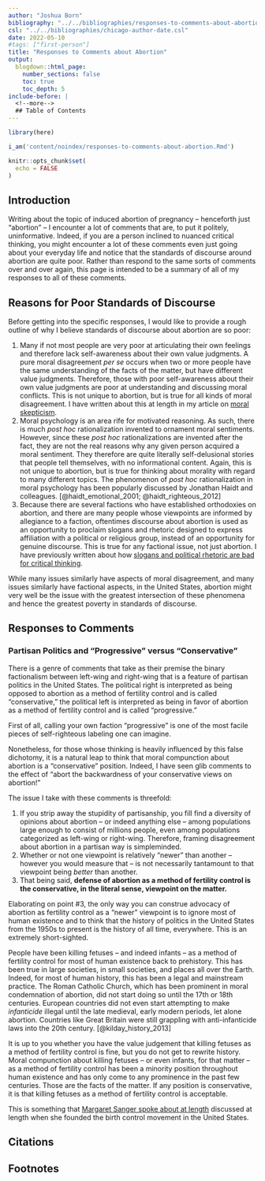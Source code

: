 ```yaml
---
author: "Joshua Born"
bibliography: "../../bibliographies/responses-to-comments-about-abortion.bib"
csl: "../../bibliographies/chicago-author-date.csl"
date: 2022-05-10
#tags: ["first-person"]
title: "Responses to Comments about Abortion"
output:
  blogdown::html_page:
    number_sections: false
    toc: true
    toc_depth: 5
include-before: |
  <!--more-->
  ## Table of Contents
---
```


```r
library(here)

i_am('content/noindex/responses-to-comments-about-abortion.Rmd')

knitr::opts_chunk$set(
  echo = FALSE
)
```

## Introduction

Writing about the topic of induced abortion of pregnancy -- henceforth just "abortion" -- I encounter a lot of comments that are, to put it politely, uninformative. Indeed, if you are a person inclined to nuanced critical thinking, you might encounter a lot of these comments even just going about your everyday life and notice that the standards of discourse around abortion are quite poor. Rather than respond to the same sorts of comments over and over again, this page is intended to be a summary of all of my responses to all of these comments.

## Reasons for Poor Standards of Discourse

Before getting into the specific responses, I would like to provide a rough outline of why I believe standards of discourse about abortion are so poor:

1. Many if not most people are very poor at articulating their own feelings and therefore lack self-awareness about their own value judgments. A pure moral disagreement _per se_ occurs when two or more people have the same understanding of the facts of the matter, but have different value judgments. Therefore, those with poor self-awareness about their own value judgments are poor at understanding and discussing moral conflicts. This is not unique to abortion, but is true for all kinds of moral disagreement. I have written about this at length in my article on [moral skepticism](/moral-skepticism.html).
1. Moral psychology is an area rife for motivated reasoning. As such, there is much _post hoc_ rationalization invented to ornament moral sentiments. However, since these _post hoc_ rationalizations are invented after the fact, they are not the real reasons why any given person acquired a moral sentiment. They therefore are quite literally self-delusional stories that people tell themselves, with no informational content. Again, this is not unique to abortion, but is true for thinking about morality with regard to many different topics. The phenomenon of _post hoc_ rationalization in moral psychology has been popularly discussed by Jonathan Haidt and colleagues. [@haidt_emotional_2001; @haidt_righteous_2012]
1. Because there are several factions who have established orthodoxies on abortion, and there are many people whose viewpoints are informed by allegiance to a faction, oftentimes discourse about abortion is used as an opportunity to proclaim slogans and rhetoric designed to express affiliation with a political or religious group, instead of an opportunity for genuine discourse. This is true for any factional issue, not just abortion. I have previously written about how [slogans and political rhetoric are bad for critical thinking](/political-rhetoric-as-shibboleths.html).

While many issues similarly have aspects of moral disagreement, and many issues similarly have factional aspects, in the United States, abortion might very well be the issue with the greatest intersection of these phenomena and hence the greatest poverty in standards of discourse.


## Responses to Comments

### Partisan Politics and "Progressive" versus "Conservative"

There is a genre of comments that take as their premise the binary factionalism between left-wing and right-wing that is a feature of partisan politics in the United States. The political right is interpreted as being opposed to abortion as a method of fertility control and is called "conservative," the political left is interpreted as being in favor of abortion as a method of fertility control and is called "progressive."

First of all, calling your own faction "progressive" is one of the most facile pieces of self-righteous labeling one can imagine.

Nonetheless, for those whose thinking is heavily influenced by this false dichotomy, it is a natural leap to think that moral compunction about abortion is a "conservative" position. Indeed, I have seen glib comments to the effect of "abort the backwardness of your conservative views on abortion!"

The issue I take with these comments is threefold:

1. If you strip away the stupidity of partisanship, you fill find a diversity of opinions about abortion -- or indeed anything else -- among populations large enough to consist of millions people, even among populations categorized as left-wing or right-wing. Therefore, framing disagreement about abortion in a partisan way is simpleminded.
1. Whether or not one viewpoint is relatively "newer" than another -- however you would measure that -- is not necessarily tantamount to that viewpoint being _better_ than another.
1. That being said, **defense of abortion as a method of fertility control is the conservative, in the literal sense, viewpoint on the matter.**

Elaborating on point #3, the only way you can construe advocacy of abortion as fertility control as a "newer" viewpoint is to ignore most of human existence and to think that the history of politics in the United States from the 1950s to present is the history of all time, everywhere. This is an extremely short-sighted.

People have been killing fetuses -- and indeed infants -- as a method of fertility control for most of human existence back to prehistory. This has been true in large societies, in small societies, and places all over the Earth. Indeed, for most of human history, this has been a legal and mainstream practice. The Roman Catholic Church, which has been prominent in moral condemnation of abortion, did not start doing so until the 17th or 18th centuries. European countries did not even start attempting to make _infanticide_ illegal until the late medieval, early modern periods, let alone abortion. Countries like Great Britain were still grappling with anti-infanticide laws into the 20th century. [@kilday_history_2013]

It is up to you whether you have the value judgement that killing fetuses as a method of fertility control is fine, but you do not get to rewrite history. Moral compunction about killing fetuses -- or even infants, for that matter -- as a method of fertility control has been a minority position throughout human existence and has only come to any prominence in the past few centuries. Those are the facts of the matter. If any position is conservative, it is that killing fetuses as a method of fertility control is acceptable.

This is something that [Margaret Sanger spoke about at length](/margaret-sanger-on-abortion-in-her-own-words.html) discussed at length when she founded the birth control movement in the United States.


## Citations

::: {#refs}
:::


## Footnotes
